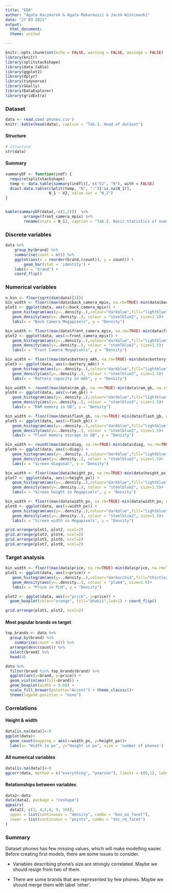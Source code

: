 ```yaml
---
title: "EDA"
author: "Agata Kaczmarek & Agata Makarewicz & Jacek Wiśniewski"
date: "27 03 2021"
output: 
  html_document:
  theme: united

---
```


```r
knitr::opts_chunk$set(echo = FALSE, warning = FALSE, message = FALSE)
library(knitr)
library(splitstackshape)
library(data.table)
library(ggplot2)
library(dplyr)
library(tidyverse)
library(GGally)
library(DataExplorer)
library(gridExtra)
```

### Dataset

```r
data <- read.csv('phones.csv')
knitr::kable(head(data), caption = "Tab.1. Head of dataset")
```

#### Structure 

```r
# structure
str(data)
```

#### Summary

```r
summaryDF <- function(indf) {
  require(splitstackshape)
  temp <- data.table(summary(indf))[, c("V2", "N"), with = FALSE]
  dcast.data.table(cSplit(temp, "N", ":")[!is.na(N_1)],
                   N_1 ~ V2, value.var = "N_2")
}


kable(summaryDF(data[,-c(1,2)])  %>% 
        arrange(front_camera_mpix) %>%
        rename(stats = N_1), caption = "Tab.2. Basic statistics of numeric variables")
```

### Discrete variables 

```r
data %>% 
	group_by(brand) %>% 
	summarise(count = n()) %>%
	ggplot(aes(x = reorder(brand,(count)), y = count)) + 
		geom_bar(stat = 'identity') +
    labs(x = 'brand') +
    coord_flip()
```

### Numerical variables

```r

n_bin <- floor(sqrt(dim(data)[1]))
bin_width <- floor((max(data$back_camera_mpix, na.rm=TRUE)-min(data$back_camera_mpix, na.rm=TRUE))/n_bin)
plot1 <- ggplot(data, aes(x=back_camera_mpix)) +   
   geom_histogram(aes(y=..density..),colour="darkblue",fill="lightblue", binwidth = bin_width, boundary = 0) + 
   geom_density(aes(y=..density..), colour = "steelblue2", size=1.5)+
   labs(x = "Back Camera Megapixels", y = "Density")

bin_width <- floor((max(data$front_camera_mpix, na.rm=TRUE)-min(data$front_camera_mpix, na.rm=TRUE))/n_bin)
plot2 <- ggplot(data, aes(x=front_camera_mpix)) +   
   geom_histogram(aes(y=..density..),colour="darkblue",fill="lightblue", binwidth = bin_width, boundary = 0) + 
   geom_density(aes(y=..density..), colour = "steelblue2", size=1.5)+
   labs(x = "Front Camera Megapixels", y = "Density")

bin_width <- floor((max(data$battery_mAh, na.rm=TRUE)-min(data$battery_mAh, na.rm=TRUE))/n_bin)
plot3 <- ggplot(data, aes(x=battery_mAh)) +   
   geom_histogram(aes(y=..density..),colour="darkblue",fill="lightblue", binwidth = bin_width, boundary = 0) + 
   geom_density(aes(y=..density..), colour = "steelblue2", size=1.5)+
   labs(x = "Battery capacity in mAh", y = "Density")

bin_width <- round((max(data$ram_gb, na.rm=TRUE)-min(data$ram_gb, na.rm=TRUE))/n_bin, 1)
plot4 <- ggplot(data, aes(x=ram_gb)) +   
   geom_histogram(aes(y=..density..),colour="darkblue",fill="lightblue", binwidth = bin_width, boundary = 0) + 
   geom_density(aes(y=..density..), colour = "steelblue2", size=1.5)+
   labs(x = "RAM memory in GB", y = "Density")

bin_width <- floor((max(data$flash_gb, na.rm=TRUE)-min(data$flash_gb, na.rm=TRUE))/n_bin)
plot5 <- ggplot(data, aes(x=flash_gb)) +   
   geom_histogram(aes(y=..density..),colour="darkblue",fill="lightblue", binwidth = bin_width, boundary = 0) + 
   geom_density(aes(y=..density..), colour = "steelblue2", size=1.5)+
   labs(x = "Flash memory storage in GB", y = "Density")

bin_width <- round((max(data$diag, na.rm=TRUE)-min(data$diag, na.rm=TRUE))/n_bin, 1)
plot6 <- ggplot(data, aes(x=diag)) +   
   geom_histogram(aes(y=..density..),colour="darkblue",fill="lightblue", binwidth = bin_width, boundary = 0) + 
   geom_density(aes(y=..density..), colour = "steelblue2", size=1.5)+
   labs(x = "Screen diagonal", y = "Density")

bin_width <- floor((max(data$height_px, na.rm=TRUE)-min(data$height_px, na.rm=TRUE))/n_bin)
plot7 <- ggplot(data, aes(x=height_px)) +   
   geom_histogram(aes(y=..density..),colour="darkblue",fill="lightblue", binwidth = bin_width, boundary = 0) + 
   geom_density(aes(y=..density..), colour = "steelblue2", size=1.5)+
   labs(x = "Screen height in Megapixels", y = "Density")

bin_width <- floor((max(data$width_px, na.rm=TRUE)-min(data$width_px, na.rm=TRUE))/n_bin)
plot8 <- ggplot(data, aes(x=width_px)) +   
   geom_histogram(aes(y=..density..),colour="darkblue",fill="lightblue", binwidth = bin_width, boundary = 0) + 
   geom_density(aes(y=..density..), colour = "steelblue2", size=1.5)+
   labs(x = "Screen width in Megapixels", y = "Density")

grid.arrange(plot1, plot2, ncol=2)
grid.arrange(plot3, plot4, ncol=2)
grid.arrange(plot5, plot6, ncol=2)
grid.arrange(plot7, plot8, ncol=2)
```

### Target analysis

```r
bin_width <- floor((max(data$price, na.rm=TRUE)-min(data$price, na.rm=TRUE))/n_bin)
plot1 <- ggplot(data, aes(x=price)) +   
   geom_histogram(aes(y=..density..),colour="darkorchid",fill="thistle2", binwidth = bin_width, boundary = 0) + 
   geom_density(aes(y=..density..), colour = "plum4", size=1.5)+
   labs(x = "Price in PLN", y = "Density")

plot2 <- ggplot(data, aes(x="price", y=price)) +
  geom_boxplot(color="orange", fill="khaki1",lwd=1) + coord_flip()

grid.arrange(plot1, plot2, ncol=2)
```

#### Most popular brands vs target 

```r
top_brands <- data %>% 
  group_by(brand) %>% 
	summarise(count = n()) %>%
  arrange(desc(count)) %>%
  select(brand) %>%
  head(4)

data %>% 
  filter(brand %in% top_brands$brand) %>%
  ggplot(aes(x=brand, y=price)) + 
  geom_violin(aes(fill=brand)) +
  geom_boxplot(width = 0.08) +
  scale_fill_brewer(palette="Accent") + theme_classic()+
  theme(legend.position = "none")
```

### Correlations

#### Height & width

```r
data[is.na(data)]<-0
ggplot(data)+
  geom_count(mapping = aes(x=width_px, y=height_px))+
  labs(x= "Width in px", y="Height in px", size = 'number of phones')

```

#### All numerical variables

```r
data[is.na(data)]<-0
ggcorr(data, method = c("everything", "pearson"), limits = c(0,1), label = TRUE, layout.exp = 2, hjust = 0.75)
```

#### Relationships between variables

```r
data2<-data
data(data2, package = "reshape")
ggpairs(
  data2[, c(3, 4,5,8, 9, 10)],
  upper = list(continuous = "density", combo = "box_no_facet"),
  lower = list(continuous = "points", combo = "dot_no_facet")
)

```

### Summary
Dataset phones has few missing values, which will make modelling easier. Before creating first models, there are some issues to consider.

* Variables describing phone's size are strongly correlated. Maybe we should resign from two of them.

* There are some brands that are represented by few phones. Maybe we should merge them with label 'other'.